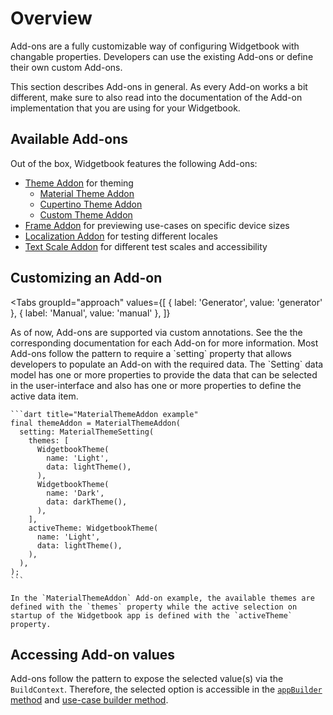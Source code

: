 # Overview

Add-ons are a fully customizable way of configuring Widgetbook with changable properties.
Developers can use the existing Add-ons or define their own custom Add-ons.

<Info>
    This section describes Add-ons in general.
    As every Add-on works a bit different, make sure to also read into the documentation of the Add-on implementation that you are using for your Widgetbook.
</Info>

## Available Add-ons

Out of the box, Widgetbook features the following Add-ons:
- [Theme Addon](/add-ons/theme-addon) for theming
    - [Material Theme Addon](/add-ons/theme-addon)
    - [Cupertino Theme Addon](/add-ons/theme-addon)
    - [Custom Theme Addon](/add-ons/theme-addon)
- [Frame Addon](/add-ons/frame-addon) for previewing use-cases on specific device sizes
- [Localization Addon](/add-ons/localization-addon) for testing different locales
- [Text Scale Addon](/add-ons/text-scacle-addon) for different test scales and accessibility

## Customizing an Add-on

<Tabs
  groupId="approach"
  values={[
    { label: 'Generator', value: 'generator' },
    { label: 'Manual', value: 'manual' },
  ]}
>
  <TabItem value="generator">
    As of now, Add-ons are supported via custom annotations. 
    See the the corresponding documentation for each Add-on for more information.
  </TabItem>
  <TabItem value="manual">
    Most Add-ons follow the pattern to require a `setting` property that allows developers to populate an Add-on with the required data.
    The `Setting` data model has one or more properties to provide the data that can be selected in the user-interface and also has one or more properties to define the active data item. 

    ```dart title="MaterialThemeAddon example"
    final themeAddon = MaterialThemeAddon(
      setting: MaterialThemeSetting(
        themes: [
          WidgetbookTheme(
            name: 'Light',
            data: lightTheme(),
          ),
          WidgetbookTheme(
            name: 'Dark',
            data: darkTheme(),
          ),
        ],
        activeTheme: WidgetbookTheme(
          name: 'Light',
          data: lightTheme(),
        ),
      ),
    );
    ```

    In the `MaterialThemeAddon` Add-on example, the available themes are defined with the `themes` property while the active selection on startup of the Widgetbook app is defined with the `activeTheme` property.
  </TabItem>
</Tabs>

## Accessing Add-on values

Add-ons follow the pattern to expose the selected value(s) via the `BuildContext`.
Therefore, the selected option is accessible in the [`appBuilder` method](/getting-started/configuration#customize-how-use-cases-are-previewed) and [use-case builder method](/getting-started/configuration#adding-components-to-the-catalogue).